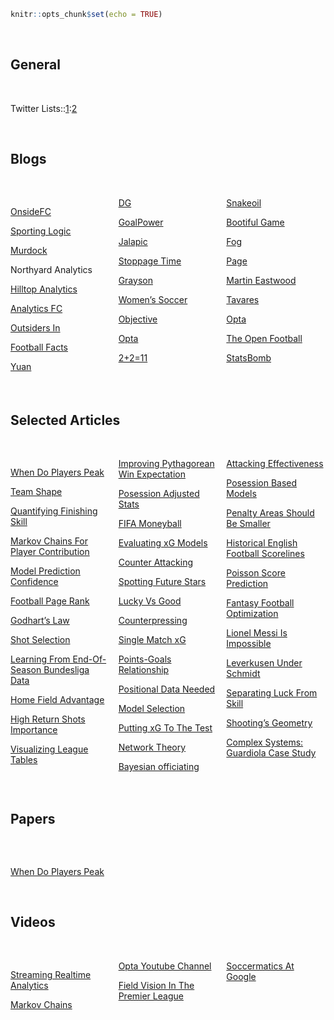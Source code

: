 ```r
knitr::opts_chunk$set(echo = TRUE)
```
<style>
  .col4 {
    columns: 4 100px;         /* number of columns and width in pixels*/
    -webkit-columns: 4 200px; /* chrome, safari */
    -moz-columns: 4 200px;    /* firefox */
  }
  .col3 {
    columns: 3 100px;
    -webkit-columns: 3 100px;
    -moz-columns: 3 100px;
  }
</style>

<br/>

## General

<br/>

Twitter Lists::[1](https://twitter.com/neilcharles_uk/lists/football-analysis):[2](https://twitter.com/centralwinger/lists/soccer-analytics)

<br/>

## Blogs

<br/>

<div class="col3">
[OnsideFC](https://github.com/OnsideFC)

[Sporting Logic](https://sportinglogicblog.wordpress.com)

[Murdock](http://johnburnmurdoch.github.io/)

Northyard Analytics

[Hilltop Analytics](http://www.hilltop-analytics.com)

[Analytics FC](http://analyticsfc.co.uk)

[Outsiders In](https://outsidersin.wordpress.com/)

[Football Facts](http://www.myfootballfacts.com/)

[Yuan](http://andrewyuan.github.io)

[DG](https://differentgame.wordpress.com/)

[GoalPower](http://thepowerofgoals.blogspot.co.uk)

[Jalapic](http://jalapic.github.io/)

[Stoppage Time](http://5addedminutes.com)

[Grayson](https://jameswgrayson.wordpress.com)

[Women's Soccer](https://wosostats.wordpress.com/)

[Objective](http://objective-football.blogspot.com.es)

[Opta](http://www.optasportspro.com/about/optapro-blog/)

[2+2=11](https://2plus2equals11.wordpress.com)

[Snakeoil](http://statsandsnakeoil.wordpress.com)

[Bootiful Game](http://www.bootifulgame.com)

[Fog](http://www.wallpaperingfog.co.uk)

[Page](http://dannypage.github.io/)

[Martin Eastwood](https://github.com/martineastwood/penalty)

[Tavares](https://github.com/rjtavares/football-crunching)

[Opta](http://www.optasportspro.com/about/interesting-links.aspx)

[The Open Football](http://theopenfootball.blogspot.co.uk/)

[StatsBomb](http://statsbomb.com/)
</div>
<br/>

## Selected Articles
<br/>

<div class="col3">
[When Do Players Peak](http://content.iospress.com/articles/journal-of-sports-analytics/jsa0021)

[Team Shape](https://proformanalytics.wordpress.com/2017/09/08/direct-applications-of-team-shape-tracking-for-football-coaches-and-analysts/)

[Quantifying Finishing Skill](http://statsbomb.com/2017/07/quantifying-finishing-skill/)

[Markov Chains For Player Contribution](https://medium.com/@Soccermatics/using-markov-chains-to-evaluate-football-players-contributions-57a107cc09e6)

[Model Prediction Confidence](https://jameswgrayson.wordpress.com/2014/09/25/on-confidence-in-model-predictions-and-why-its-not-necessarily-a-good-thing/)

[Football Page Rank](http://pena.lt/y/2016/03/21/football-pagerank/)

[Godhart's Law](https://sports.vice.com/en_us/article/moreyball-godharts-law-and-the-limits-of-analytics)

[Shot Selection](http://business-analytic.co.uk/blog/uncategorized/an-identikit-for-shot-selection/)

[Learning From End-Of-Season Bundesliga Data](http://bundesligafanatic.com/what-can-season-end-bundesliga-data-teach-us/)

[Home Field Advantage](https://statsbylopez.com/2016/05/13/on-soccers-declining-home-field-advantage/)

[High Return Shots Importance](http://business-analytic.co.uk/blog/uncategorized/the-importance-of-high-return-shots/)

[Visualizing League Tables](https://gwilymlockwood.wordpress.com/2016/03/23/visualising-football-league-tables/)

[Improving Pythagorean Win Expectation](http://statsbomb.com/2016/04/improving-soccers-version-of-the-bill-james-pythagorean/)

[Posession Adjusted Stats](http://statsbomb.com/2014/06/introducing-possession-adjusted-player-stats/)

[FIFA Moneyball](http://arybressane.github.io/playing-moneyball-on-ea-fifa-16/)

[Evaluating xG Models](http://mackayanalytics.nl/2016/03/28/how-good-are-our-xg-models/)

[Counter Attacking](https://2plus2equals11.com/2016/04/06/counting-counters/)

[Spotting Future Stars](http://www.football-observatory.com/IMG/sites/mr/mr14/en/)

[Lucky Vs Good](http://www.michaelbertin.com/its-better-to-be-lucky-than-good-but-its-even-better-to-be-lucky-and-good/)

[Counterpressing](https://13steps.co/2016/03/27/analysis-pochettino-tottenham-counterpress/)

[Single Match xG](https://2plus2equals11.com/2015/12/16/on-single-match-expected-goal-totals/)

[Points-Goals Relationship](http://wearehooligans.com/2014/05/20/understanding-relationship-between-goals-points/)

[Positional Data Needed](http://statsbomb.com/2017/06/why-we-need-positional-data/)

[Model Selection](http://opisthokonta.net/?p=1548)

[Putting xG To The Test](http://cartilagefreecaptain.sbnation.com/2014/2/28/5452786/shot-matrix-tottenham-hotspur-stats-analysis-expected-goals)

[Network Theory](https://www.technologyreview.com/s/530791/how-network-theory-is-revealing-previously-unknown-patterns-in-sports/)

[Bayesian officiating](http://www.thefootballramble.com/indepth/entry/bayesian-officiating-a-chance-for-improvement)

[Attacking Effectiveness](https://experimental361.com/2013/01/21/attacking-effectiveness-europe/)

[Posession Based Models](http://mackayanalytics.nl/2016/11/11/what-is-a-possession-based-model-and-why-does-it-matter/)

[Penalty Areas Should Be Smaller](https://www.washingtonpost.com/news/fancy-stats/wp/2014/06/23/soccers-penalty-area-should-be-smaller/)

[Historical English Football Scorelines](http://fivethirtyeight.com/features/in-126-years-english-football-has-seen-13475-nil-nil-draws/)

[Poisson Score Prediction](https://www.pinnacle.com/en/betting-articles/soccer/how-to-calculate-poisson-distribution)

[Fantasy Football Optimization](http://pena.lt/y/2014/07/24/mathematically-optimising-fantasy-football-teams/)

[Lionel Messi Is Impossible](http://fivethirtyeight.com/features/lionel-messi-is-impossible/)

[Leverkusen Under Schmidt](http://www.sbnation.com/soccer/2014/12/2/7312419/bayer-leverkusen-bundesliga-statistical-analysis-roger-schmidt)

[Separating Luck From Skill](http://www.mlssoccer.com/post/2013/01/15/central-winger-can-luck-and-skill-be-separated-soccer)

[Shooting's Geometry](http://sports.nordicbet.com/en/the-geometry-of-shooting/)

[Complex Systems: Guardiola Case Study](http://www.togsoccer.com/single-post/2016/09/21/Complex-Systems-Pep-Guardiola-Case-Study)
</div>
<br/>

## Papers
<br/>

<div class="col3">
[When Do Players Peak](http://content.iospress.com/articles/journal-of-sports-analytics/jsa0021)
</div>
<br/>

## Videos
<br/>

<div class="col3">
[Streaming Realtime Analytics](https://iwringer.wordpress.com/2014/06/20/glimpse-of-the-future-overlaying-realtime-analytics-on-football-broadcasts/)

[Markov Chains](http://www.metacafe.com/watch/7337475/2011_nessis_talk_by_sarah_rudd/)

[Opta Youtube Channel](https://www.youtube.com/user/optasports/videos)

[Field Vision In The Premier League](https://www.youtube.com/watch?v=7JZ2RY1h_Vg)

[Soccermatics At Google](https://www.youtube.com/watch?v=AnYRTdOW0Uk)
</div>